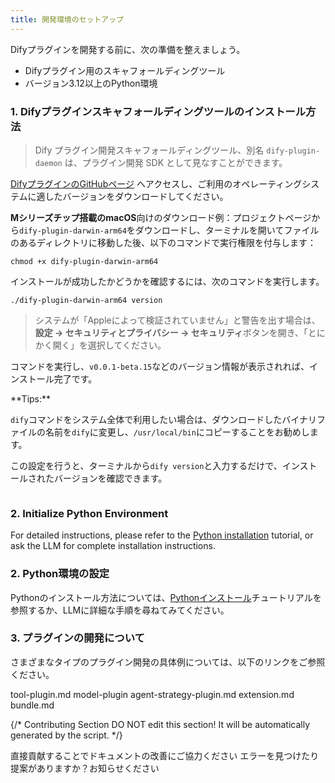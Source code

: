 ```yaml
---
title: 開発環境のセットアップ
---
```



Difyプラグインを開発する前に、次の準備を整えましょう。

* Difyプラグイン用のスキャフォールディングツール
* バージョン3.12以上のPython環境

### **1. Difyプラグインスキャフォールディングツールのインストール方法**

> Dify プラグイン開発スキャフォールディングツール、別名 `dify-plugin-daemon` は、プラグイン開発 SDK として見なすことができます。

[DifyプラグインのGitHubページ](https://github.com/langgenius/dify-plugin-daemon/releases) へアクセスし、ご利用のオペレーティングシステムに適したバージョンをダウンロードしてください。

**Mシリーズチップ搭載のmacOS**向けのダウンロード例：プロジェクトページから`dify-plugin-darwin-arm64`をダウンロードし、ターミナルを開いてファイルのあるディレクトリに移動した後、以下のコマンドで実行権限を付与します：

```
chmod +x dify-plugin-darwin-arm64
```

インストールが成功したかどうかを確認するには、次のコマンドを実行します。

```
./dify-plugin-darwin-arm64 version
```

> システムが「Appleによって検証されていません」と警告を出す場合は、**設定 → セキュリティとプライバシー → セキュリティ**ボタンを開き、「とにかく開く」を選択してください。

コマンドを実行し、`v0.0.1-beta.15`などのバージョン情報が表示されれば、インストール完了です。

<Info>
**Tips:**

`dify`コマンドをシステム全体で利用したい場合は、ダウンロードしたバイナリファイルの名前を`dify`に変更し、`/usr/local/bin`にコピーすることをお勧めします。

この設定を行うと、ターミナルから`dify version`と入力するだけで、インストールされたバージョンを確認できます。

<img
src="https://assets-docs.dify.ai/2025/01/74e57a57c1ae1cc70f4a45084cbbb37e.png"
alt=""
/>
</Info>

### **2. Initialize Python Environment**

For detailed instructions, please refer to the [Python installation](https://pythontest.com/python/installing-python-3-11/) tutorial, or ask the LLM for complete installation instructions.

### **2. Python環境の設定**

Pythonのインストール方法については、[Pythonインストール](https://pythontest.com/python/installing-python-3-11/)チュートリアルを参照するか、LLMに詳細な手順を尋ねてみてください。

### **3. プラグインの開発について**

さまざまなタイプのプラグイン開発の具体例については、以下のリンクをご参照ください。

<Card title="tool-plugin.md" icon="link" href="tool-plugin.md">
  tool-plugin.md
</Card>

<Card title="model-plugin" icon="link" href="model-plugin/">
  model-plugin
</Card>

<Card title="agent-strategy-plugin.md" icon="link" href="agent-strategy-plugin.md">
  agent-strategy-plugin.md
</Card>

<Card title="extension.md" icon="link" href="extension-plugin.md">
  extension.md
</Card>

<Card title="bundle.md" icon="link" href="bundle.md">
  bundle.md
</Card>

{/*
Contributing Section
DO NOT edit this section!
It will be automatically generated by the script.
*/}

<CardGroup cols="2">
    <Card
        title="このページを編集する"
        icon="pen-to-square"
        href="https://github.com/langgenius/dify-docs-mintlify/edit/main/ja-jp/plugins/quick-start/develop-plugins/initialize-development-tools.mdx"
    >
        直接貢献することでドキュメントの改善にご協力ください
    </Card>
    <Card
        title="問題を報告する"
        icon="github"
        href="https://github.com/langgenius/dify-docs-mintlify/issues/new?title=ドキュメントの問題%3A%20alize-development-to&body=%23%23%20問題の説明%0A%3C%21--%20発見した問題について簡単に説明してください%20--%3E%0A%0A%23%23%20ページリンク%0Ahttps%3A%2F%2Fgithub.com%2Flanggenius%2Fdify-docs-mintlify%2Fblob%2Fmain%2Fja-jp/plugins/quick-start/develop-plugins%2Finitialize-development-tools.mdx%0A%0A%23%23%20提案される変更%0A%3C%21--%20特定の変更案がある場合は、ここで説明してください%20--%3E%0A%0A%3C%21--%20ドキュメントの品質向上にご協力いただきありがとうございます！%20--%3E"
    >
        エラーを見つけたり提案がありますか？お知らせください
    </Card>
</CardGroup>

